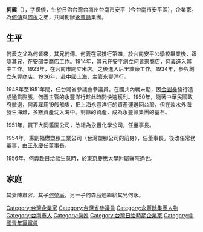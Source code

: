 '''何義'''（{{bd|1903年|11月12日|1956年|1月26日|}}），字保儀，生於日治台灣台南州台南市安平（今台南市安平區），企業家。為[[何傳|何傳]]與[[何永|何永]]之弟，共同創辦[[永豐餘|永豐餘]]集團。

==生平==
何義之父為何皆來，其兄何傳。何義在家排行第四。於台南安平公學校畢業後，跟隨其兄，在安部幸商店工作。1914年，其兄在安平創立何皆來商店，何義進入其中工作。1923年，在台南市開立米店。之後進入后里糖廠工作。1934年，參與創立永豐商店。1936年，赴中國上海，主管永豐洋行。

1948年至1951年間，任台灣省參議會參議員。在國共內戰末期，因[[金圓券|金圓券]]發行造成通貨膨脹，何義主管的永豐洋行趁此時間快速獲利。1950年，隨著中華民國政府撤退，何義雇用19艘船隻，把上海永豐洋行的資產運送回台灣，但在淡水外海發生海難，多數資產沈入海中。剩餘的資產，成為永豐餘集團的基石。

1951年，買下大同醬園公司，改組為永豐化學公司，任董事長。

1954年，籌創福懋塑膠工業公司（台灣塑膠公司的前身），任董事長。後改任常務董事，由[[王永慶|王永慶]]任董事長。

1956年，何義赴日洽談生意時，於東京慶應大學附屬醫院過世。

==家庭==
其妻陳肅容。其子[[何榮庭|何榮庭]]，另一子何森庭過繼給其兄何永。

[[Category:台灣企業家|Category:台灣企業家]]
[[Category:台灣省參議員|Category:台灣省參議員]]
[[Category:永豐餘集團人物|Category:永豐餘集團人物]]
[[Category:台南市人|Category:台南市人]]
[[Category:何姓|Category:何姓]]
[[Category:台灣日治時期企業家|Category:台灣日治時期企業家]]
[[Category:中國青年黨黨員|Category:中國青年黨黨員]]